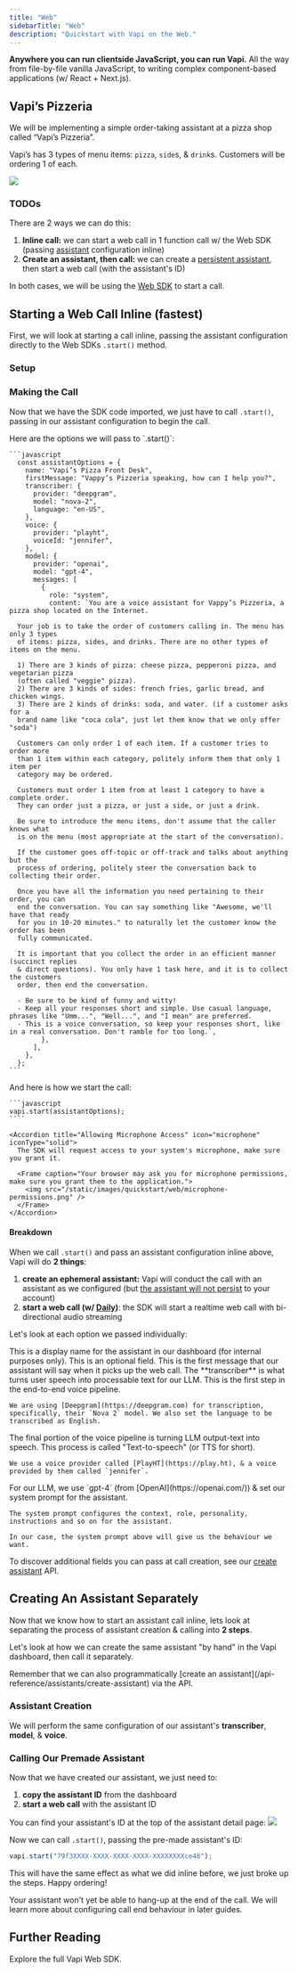 ```yaml
---
title: "Web"
sidebarTitle: "Web"
description: "Quickstart with Vapi on the Web."
---
```



**Anywhere you can run clientside JavaScript, you can run Vapi.** All the way from file-by-file vanilla JavaScript, to writing complex component-based applications (w/ React + Next.js).

<NoCodePrerequisites />

## Vapi’s Pizzeria

We will be implementing a simple order-taking assistant at a pizza shop called “Vapi’s Pizzeria”.

Vapi’s has 3 types of menu items: `pizza`, `side`s, & `drink`s. Customers will be ordering 1 of each.

<Frame caption="Customers will order 3 items: 1 pizza, 1 side, & 1 drink. The assistant will handle the full order taking conversation.">
  <img src="/static/images/quickstart/vapis-pizzeria.png" />
</Frame>

### TODOs

There are 2 ways we can do this:

1. **Inline call:** we can start a web call in 1 function call w/ the Web SDK (passing [assistant](/assistants) configuration inline)
2. **Create an assistant, then call:** we can create a [persistent assistant](/persistent_assistants), then start a web call (with the assistant's ID)

In both cases, we will be using the [Web SDK](/sdk/web) to start a call.

## Starting a Web Call Inline (fastest)

First, we will look at starting a call inline, passing the assistant configuration directly to the Web SDKs `.start()` method.

### Setup

<AccordionGroup>
  <Accordion title="Install the Web SDK" icon="folder-arrow-down" iconType="solid">
    <InstallWebSDK />
  </Accordion>
  <Accordion title="Import the Vapi Module" icon="brackets-curly" iconType="solid">
    <ImportWebSDK />
  </Accordion>
</AccordionGroup>

### Making the Call

Now that we have the SDK code imported, we just have to call `.start()`, passing in our assistant configuration to begin the call.

<AccordionGroup>
  <Accordion title="Assistant Configuration" icon="brackets-curly" iconType="solid">
    Here are the options we will pass to `.start()`:

    ```javascript
      const assistantOptions = {
        name: "Vapi’s Pizza Front Desk",
        firstMessage: "Vappy’s Pizzeria speaking, how can I help you?",
        transcriber: {
          provider: "deepgram",
          model: "nova-2",
          language: "en-US",
        },
        voice: {
          provider: "playht",
          voiceId: "jennifer",
        },
        model: {
          provider: "openai",
          model: "gpt-4",
          messages: [
            {
              role: "system",
              content: `You are a voice assistant for Vappy’s Pizzeria, a pizza shop located on the Internet.

      Your job is to take the order of customers calling in. The menu has only 3 types
      of items: pizza, sides, and drinks. There are no other types of items on the menu.

      1) There are 3 kinds of pizza: cheese pizza, pepperoni pizza, and vegetarian pizza
      (often called "veggie" pizza).
      2) There are 3 kinds of sides: french fries, garlic bread, and chicken wings.
      3) There are 2 kinds of drinks: soda, and water. (if a customer asks for a
      brand name like "coca cola", just let them know that we only offer "soda")

      Customers can only order 1 of each item. If a customer tries to order more
      than 1 item within each category, politely inform them that only 1 item per
      category may be ordered.

      Customers must order 1 item from at least 1 category to have a complete order.
      They can order just a pizza, or just a side, or just a drink.

      Be sure to introduce the menu items, don't assume that the caller knows what
      is on the menu (most appropriate at the start of the conversation).

      If the customer goes off-topic or off-track and talks about anything but the
      process of ordering, politely steer the conversation back to collecting their order.

      Once you have all the information you need pertaining to their order, you can
      end the conversation. You can say something like "Awesome, we'll have that ready
      for you in 10-20 minutes." to naturally let the customer know the order has been
      fully communicated.

      It is important that you collect the order in an efficient manner (succinct replies
      & direct questions). You only have 1 task here, and it is to collect the customers
      order, then end the conversation.

      - Be sure to be kind of funny and witty!
      - Keep all your responses short and simple. Use casual language, phrases like "Umm...", "Well...", and "I mean" are preferred.
      - This is a voice conversation, so keep your responses short, like in a real conversation. Don't ramble for too long.`,
            },
          ],
        },
      };
    ```

  </Accordion>
  <Accordion title="Start the Call" icon="play" iconType="solid">
    And here is how we start the call:

    ```javascript
    vapi.start(assistantOptions);
    ````

    <Accordion title="Allowing Microphone Access" icon="microphone" iconType="solid">
      The SDK will request access to your system's microphone, make sure you grant it.

      <Frame caption="Your browser may ask you for microphone permissions, make sure you grant them to the application.">
        <img src="/static/images/quickstart/web/microphone-permissions.png" />
      </Frame>
    </Accordion>

  </Accordion>
</AccordionGroup>

#### Breakdown

When we call `.start()` and pass an assistant configuration inline above, Vapi will do **2 things**:

1. **create an ephemeral assistant:** Vapi will conduct the call with an assistant as we configured (but [the assistant will not persist](/persistent_assistants) to your account)
2. **start a web call (w/ [Daily](https://www.daily.co))**: the SDK will start a realtime web call with bi-directional audio streaming

Let's look at each option we passed individually:

<AccordionGroup>
  <Accordion title="name" icon="signature" iconType="solid">
    This is a display name for the assistant in our dashboard (for internal purposes only). This is an optional field.

  </Accordion>
  <Accordion title="firstMessage" icon="message" iconType="light">
    This is the first message that our assistant will say when it picks up the web call.
  </Accordion>
  <Accordion title="transcriber" icon="microphone" iconType="solid">
    The **transcriber** is what turns user speech into processable text for our LLM. This is the first step in the end-to-end voice pipeline.

    We are using [Deepgram](https://deepgram.com) for transcription, specifically, their `Nova 2` model. We also set the language to be transcribed as English.

  </Accordion>
  <Accordion title="voice" icon="person" iconType="solid">
    The final portion of the voice pipeline is turning LLM output-text into speech. This process is called "Text-to-speech" (or TTS for short).

    We use a voice provider called [PlayHT](https://play.ht), & a voice provided by them called `jennifer`.

  </Accordion>
  <Accordion title="model" icon="microchip" iconType="solid">
    For our LLM, we use `gpt-4` (from [OpenAI](https://openai.com/)) & set our system prompt for the assistant.

    The system prompt configures the context, role, personality, instructions and so on for the assistant.

    In our case, the system prompt above will give us the behaviour we want.

  </Accordion>
</AccordionGroup>

To discover additional fields you can pass at call creation, see our [create assistant](/api-reference/assistants/create-assistant) API.

## Creating An Assistant Separately

Now that we know how to start an assistant call inline, lets look at separating the process of assistant creation & calling into **2 steps**.

Let's look at how we can create the same assistant "by hand" in the Vapi dashboard, then call it separately.

<Tip>
  Remember that we can also programmatically [create an
  assistant](/api-reference/assistants/create-assistant) via the API.
</Tip>

### Assistant Creation

We will perform the same configuration of our assistant's **transcriber**, **model**, & **voice**.

<AssistantSetupInboundAccordionGroup />

### Calling Our Premade Assistant

Now that we have created our assistant, we just need to:

1. **copy the assistant ID** from the dashboard
2. **start a web call** with the assistant ID

<Accordion title="Copy Your Assistant ID" icon="fingerprint" iconType="solid">
  You can find your assistant's ID at the top of the assistant detail page:

  <Frame caption="Your assistant's identifier will look something like this.">
    <img src="/static/images/quickstart/assistant-id-dashboard.png" />
  </Frame>
</Accordion>

Now we can call `.start()`, passing the pre-made assistant's ID:

```javascript
vapi.start("79f3XXXX-XXXX-XXXX-XXXX-XXXXXXXXce48");
```

This will have the same effect as what we did inline before, we just broke up the steps. Happy ordering!

<Tip>
  Your assistant won't yet be able to hang-up at the end of the call. We will learn more about
  configuring call end behaviour in later guides.
</Tip>

## Further Reading

<CardGroup cols={2}>
  <Card title="The Web SDK" icon="window" iconType="duotone" href="/sdk/web">
    Explore the full Vapi Web SDK.
  </Card>
</CardGroup>
